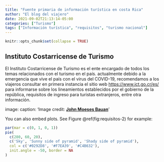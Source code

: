 ```yaml
---
title: "Fuente primaria de información turística en costa Rica"
author: "El blog del viajero"
date: 2021-09-02T21:13:14-05:00
categories: ["Turismo"]
tags: ["Información turística", "requisitos", "turismo nacional"]
---
```


```r
knitr::opts_chunk$set(collapse = TRUE)
```

## **Instituto Costarricense de Turismo**

El Instituto Costarricense de Turismo es el ente encargado de todos los temas relacionados con el turismo en el país. actualmente debido a la emergencia que vive el país con el virus del COVID-19, recomendamos a los viajeros consultar en primera instancia el sitio web <https://www.ict.go.cr/es/> para informarse sobre los lineamientos establecidos por el gobierno de la república, requisitos de ingreso para turistas extranjeros, entre otra información.

image:
  caption: 'Image credit: [**John Moeses Bauan**](C:\Users\Caro\blog-carolinagonzalez\content\post\ICT\index.en_files\figure-html)'


You can also embed plots. See Figure \@ref(fig:requisitos-2) for example:


```r
par(mar = c(0, 1, 0, 1))
pie(
  c(280, 60, 20),
  c('Sky', 'Sunny side of pyramid', 'Shady side of pyramid'),
  col = c('#0292D8', '#F7EA39', '#C4B632'),
  init.angle = -50, border = NA
)
```


